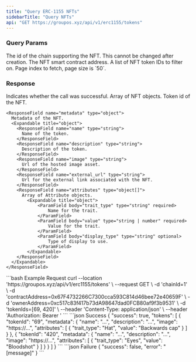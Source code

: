 ```yaml
---
title: "Query ERC-1155 NFTs"
sidebarTitle: "Query NFTs"
api: "GET https://groupos.xyz/api/v1/erc1155/tokens"
---
```


### Query Params

<ParamField query="chainId" type="number" required>
  The id of the chain supporting the NFT. This cannot be changed after creation.
</ParamField>
<ParamField query="contractAddress" type="string" required>
  The NFT smart contract address.
</ParamField>
<ParamField query="tokenIds" type="string[]" optional>
  A list of NFT token IDs to filter on.
</ParamField>
<ParamField query="page" type="number" optional>
  Page index to fetch, page size is `50`.
</ParamField>

### Response

<ResponseField name="success" type="boolean">
  Indicates whether the call was successful.
</ResponseField>
<ResponseField name="tokens" type="object[]">
  Array of NFT objects.
  <Expandable title="object">
    <ResponseField name="tokenId" type="string">
      Token id of the NFT.
    </ResponseField>

    <ResponseField name="metadata" type="object">
      Metadata of the NFT.
      <Expandable title="object">
        <ResponseField name="name" type="string">
          Name of the token.
        </ResponseField>
        <ResponseField name="description" type="string">
          Description of the token.
        </ResponseField>
        <ResponseField name="image" type="string">
          Url of the hosted image asset.
        </ResponseField>
        <ResponseField name="external_url" type="string">
          Url for the external link associated with the NFT.
        </ResponseField>
        <ResponseField name="attributes" type="object[]">
          Array of Attribute objects.
            <Expandable title="object">
                <ParamField body="trait_type" type="string" required>
                    Name for the trait.
                </ParamField>
                <ParamField body="value" type="string | number" required>
                    Value for the trait.
                </ParamField>
                <ParamField body="display_type" type="string" optional>
                    Type of display to use.
                </ParamField>
            </Expandable>
        </ResponseField>
      </Expandable>
    </ResponseField>

  </Expandable>
</ResponseField>

<RequestExample>
  ```bash Example Request
  curl --location 'https://groupos.xyz/api/v1/erc1155/tokens' \
  --request GET \
  -d 'chainId=1' \
  -d 'contractAddress=0x67F4732266C7300cca593C814d46bee72e40659F' \
  -d 'ownerAddress=0xc517c83f417b73dA98647dad0FCB80af9f3b9531' \
  -d 'tokenIds=[69, 420]' \
  --header 'Content-Type: application/json' \
  --header 'Authorization: Bearer <token>'
  ```
</RequestExample>

<ResponseExample>
  ```json Success
  {
    "success": true,
    "tokens": [
      {
        "tokenId": "69",
        "metadata": {
          "name": "...",
          "description": "...",
          "image": "https://...",
          "attributes": [
            {
              "trait_type": "Hat",
              "value": "Backwards cap"
            }
          ]
        }
      },
      {
        "tokenId": "420",
        "metadata": {
          "name": "...",
          "description": "...",
          "image": "https://...",
          "attributes": [
            {
              "trait_type": "Eyes",
              "value": "Bloodshot"
            }
          ]
        }
      }
    ]
  }
  ```
  ```json Failure
  {
    "success": false,
    "error": "[message]"
  }
  ```
</ResponseExample>
